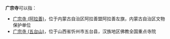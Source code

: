 '''广宗寺'''可以指：

*[[广宗寺_(阿拉善)|广宗寺 (阿拉善)]]，位于内蒙古自治区阿拉善盟阿拉善左旗，内蒙古自治区文物保护单位
*[[广宗寺_(五台山)|广宗寺 (五台山)]]，位于山西省忻州市五台县，汉族地区佛教全国重点寺院

{{Disambig|G|cat=三字佛寺消歧義}}